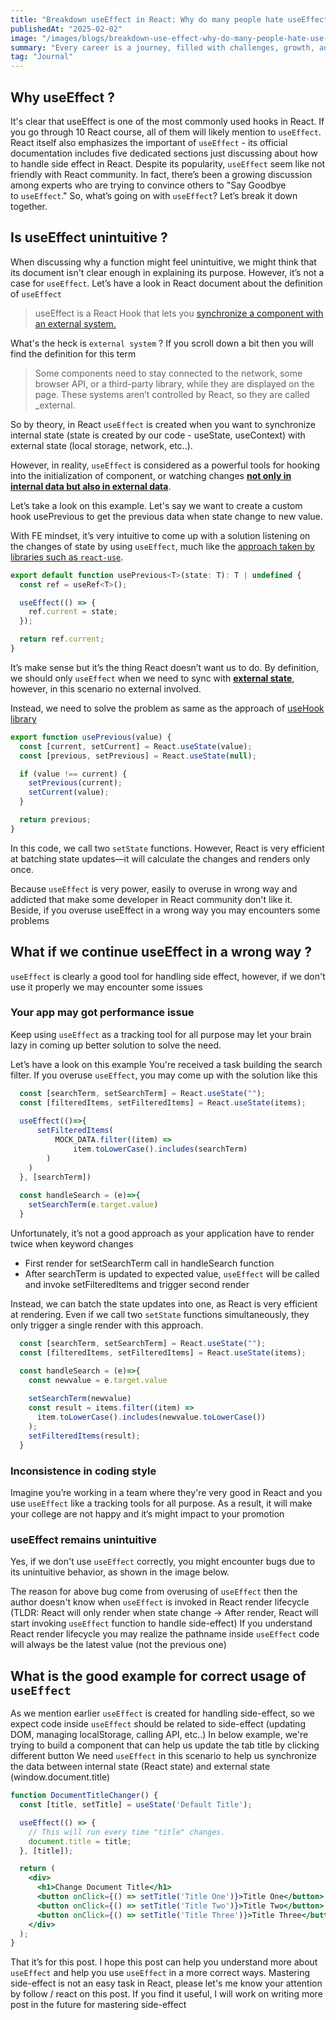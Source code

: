 ```yaml
---
title: "Breakdown useEffect in React: Why do many people hate useEffect"
publishedAt: "2025-02-02"
image: "/images/blogs/breakdown-use-effect-why-do-many-people-hate-use-effect.jpg"
summary: "Every career is a journey, filled with challenges, growth, and those significant moments that mark a shift in our path."
tag: "Journal"
---
```


## Why useEffect ?

It's clear that useEffect is one of the most commonly used hooks in React. If you go through 10 React course, all of them will likely mention to `useEffect`. React itself also emphasizes the important of `useEffect` - its official documentation includes five dedicated sections just discussing about how to handle side effect in React. Despite its popularity, `useEffect` seem like not friendly with React community. In fact, there’s been a growing discussion among experts who are trying to convince others to "Say Goodbye to `useEffect`." So, what’s going on with `useEffect`? Let’s break it down together.

## Is useEffect unintuitive ?

When discussing why a function might feel unintuitive, we might think that its document isn't clear enough in explaining its purpose. However, it’s not a case for `useEffect`. Let’s have a look in React document about the definition of `useEffect`

> useEffect is a React Hook that lets you [synchronize a component with an external system.](https://react.dev/learn/synchronizing-with-effects)

What's the heck is `external system` ? 
If you scroll down a bit then you will find the definition for this term

> Some components need to stay connected to the network, some browser API, or a third-party library, while they are displayed on the page. These systems aren’t controlled by React, so they are called _external.

So by theory, in React `useEffect` is created when you want to synchronize internal state (state is created by our code - useState, useContext) with external state (local storage, network, etc..). 

However, in reality, `useEffect` is considered as a powerful tools for hooking into the initialization of component, or watching changes **<u>not only in internal data but also in external data</u>**.

Let’s take a look on this example. Let's say we want to create a custom hook usePrevious to get the previous data when state change to new value.

With FE mindset, it’s very intuitive to come up with a solution listening on the changes of state by using `useEffect`, much like the [approach taken by libraries such as `react-use`](https://github.com/streamich/react-use/blob/master/src/usePrevious.ts).

```jsx
export default function usePrevious<T>(state: T): T | undefined {
  const ref = useRef<T>();

  useEffect(() => {
    ref.current = state;
  });

  return ref.current;
}
```

It’s make sense but it’s the thing React doesn’t want us to do. By definition, we should only `useEffect` when we need to sync with **<u>external state</u>**, however, in this scenario no external involved.

Instead, we need to solve the problem as same as the approach of [useHook library](https://github.com/uidotdev/usehooks/blob/90fbbb4cc085e74e50c36a62a5759a40c62bb98e/index.js#L1017)
```jsx
export function usePrevious(value) {
  const [current, setCurrent] = React.useState(value);
  const [previous, setPrevious] = React.useState(null);

  if (value !== current) {
    setPrevious(current);
    setCurrent(value);
  }

  return previous;
}

```

In this code, we call two `setState` functions. However, React is very efficient at batching state updates—it will calculate the changes and renders only once.

Because `useEffect` is very power, easily to overuse in wrong way and addicted that make some developer in React community don't like it. Beside, if you overuse useEffect in a wrong way you may encounters some problems

## What if we continue useEffect in a wrong way ?

`useEffect` is clearly a good tool for handling side effect, however, if we don't use it properly we may encounter some issues

### Your app may got performance issue
Keep using `useEffect` as a tracking tool for all purpose may let your brain lazy in coming up better solution to solve the need.

Let’s have a look on this example
You're received a task building the search filter. If you overuse `useEffect`, you may come up with the solution like this
```jsx
  const [searchTerm, setSearchTerm] = React.useState("");
  const [filteredItems, setFilteredItems] = React.useState(items);
  
  useEffect(()=>{
	  setFilteredItems(
		  MOCK_DATA.filter((item) =>
		      item.toLowerCase().includes(searchTerm)
		)
	)
  }, [searchTerm])
  
  const handleSearch = (e)=>{
    setSearchTerm(e.target.value)
  }
```

Unfortunately, it’s not a good approach as your application have to render twice when keyword changes
- First render for setSearchTerm call in handleSearch function
- After searchTerm is updated to expected value, `useEffect` will be called and invoke setFilteredItems and trigger second render

Instead, we can batch the state updates into one, as React is very efficient at rendering. Even if we call two `setState` functions simultaneously, they only trigger a single render with this approach.

```jsx
  const [searchTerm, setSearchTerm] = React.useState("");
  const [filteredItems, setFilteredItems] = React.useState(items);

  const handleSearch = (e)=>{
    const newvalue = e.target.value
    
    setSearchTerm(newvalue)
    const result = items.filter((item) =>
      item.toLowerCase().includes(newvalue.toLowerCase())
    );
    setFilteredItems(result);
  }
```

### Inconsistence in coding style
Imagine you’re working in a team where they're very good in React and you use `useEffect` like a tracking tools for all purpose. As a result, it will make your college are not happy and it’s might impact to your promotion

### useEffect remains unintuitive
Yes, if we don't use `useEffect` correctly, you might encounter bugs due to its unintuitive behavior, as shown in the image below.

The reason for above bug come from overusing of `useEffect` then the author doesn't know when `useEffect` is invoked in React render lifecycle (TLDR: React will only render when state change → After render, React will start invoking `useEffect` function to handle side-effect)
If you understand React render lifecycle you may realize the pathname inside `useEffect` code will always be the latest value (not the previous one)

## What is the good example for correct usage of `useEffect`
 As we mention earlier `useEffect` is created for handling side-effect, so we expect code inside `useEffect` should be related to side-effect (updating DOM, managing localStorage, calling API, etc..)
 In below example, we're trying to build a component that can help us update the tab title by clicking different button
 We need `useEffect` in this scenario to help us synchronize the data between internal state (React state) and external state (window.document.title)

```jsx
function DocumentTitleChanger() {
  const [title, setTitle] = useState('Default Title');

  useEffect(() => {
    // This will run every time "title" changes.
    document.title = title;
  }, [title]);

  return (
    <div>
      <h1>Change Document Title</h1>
      <button onClick={() => setTitle('Title One')}>Title One</button>
      <button onClick={() => setTitle('Title Two')}>Title Two</button>
      <button onClick={() => setTitle('Title Three')}>Title Three</button>
    </div>
  );
}
```

That it’s for this post. I hope this post can help you understand more about `useEffect` and help you use `useEffect` in a more correct ways. Mastering side-effect is not an easy task in React, please let's me know your attention by follow / react on this post. If you find it useful, I will work on writing more post in the future for mastering side-effect